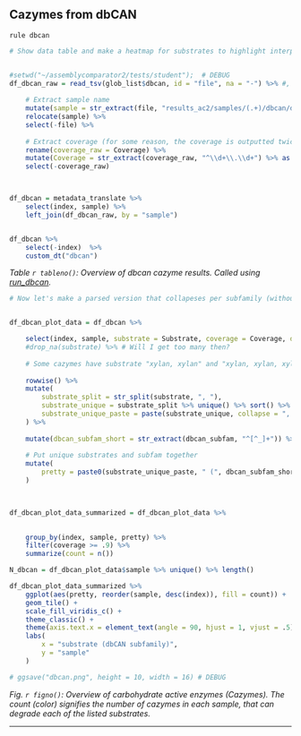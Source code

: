 ## Cazymes from dbCAN

`rule dbcan`

```r
# Show data table and make a heatmap for substrates to highlight interpretation


#setwd("~/assemblycomparator2/tests/student");  # DEBUG
df_dbcan_raw = read_tsv(glob_list$dbcan, id = "file", na = "-") %>% #, comment = "#", col_names = c("name", "value")) %>%
    
    # Extract sample name
    mutate(sample = str_extract(file, "results_ac2/samples/(.+)/dbcan/dbcan-sub.hmm.out", group = 1)) %>% 
    relocate(sample) %>% 
    select(-file) %>% 
    
    # Extract coverage (for some reason, the coverage is outputted twice..)
    rename(coverage_raw = Coverage) %>% 
    mutate(Coverage = str_extract(coverage_raw, "^\\d+\\.\\d+") %>% as.numeric()) %>% 
    select(-coverage_raw)



df_dbcan = metadata_translate %>%
    select(index, sample) %>%
    left_join(df_dbcan_raw, by = "sample")


df_dbcan %>% 
    select(-index)  %>% 
    custom_dt("dbcan")


```


*Table `r tableno()`: Overview of dbcan cazyme results. Called using [run_dbcan](https://github.com/linnabrown/run_dbcan).*


```r


# Now let's make a parsed version that collapeses per subfamily (without underscore id) and collapses redundant substrates. This table can be summarized and counted per sample with coverage above a threshold (i.e. 90%).


df_dbcan_plot_data = df_dbcan %>% 

    select(index, sample, substrate = Substrate, coverage = Coverage, dbcan_subfam = `dbCAN subfam`) %>% 
    #drop_na(substrate) %>% # Will I get too many then?
    
    # Some cazymes have substrate "xylan, xylan" and "xylan, xylan, xylan" which doesn't make any sense. Let's collapse unique substrates per cazyme.
    
    rowwise() %>% 
    mutate(
        substrate_split = str_split(substrate, ", "), 
        substrate_unique = substrate_split %>% unique() %>% sort() %>%  list(),
        substrate_unique_paste = paste(substrate_unique, collapse = ", ")
    ) %>%
    
    mutate(dbcan_subfam_short = str_extract(dbcan_subfam, "^[^_]+")) %>% 
    
    # Put unique substrates and subfam together
    mutate(
        pretty = paste0(substrate_unique_paste, " (", dbcan_subfam_short, ")") 
    ) 
    


df_dbcan_plot_data_summarized = df_dbcan_plot_data %>% 

    
    group_by(index, sample, pretty) %>% 
    filter(coverage >= .9) %>% 
    summarize(count = n())

N_dbcan = df_dbcan_plot_data$sample %>% unique() %>% length()

```




```r

df_dbcan_plot_data_summarized %>% 
    ggplot(aes(pretty, reorder(sample, desc(index)), fill = count)) + 
    geom_tile() +
    scale_fill_viridis_c() + 
    theme_classic() + 
    theme(axis.text.x = element_text(angle = 90, hjust = 1, vjust = .5)) + 
    labs(
        x = "substrate (dbCAN subfamily)", 
        y = "sample"
    )

# ggsave("dbcan.png", height = 10, width = 16) # DEBUG

```

*Fig. `r figno()`: Overview of carbohydrate active enzymes (Cazymes). The count (color) signifies the number of cazymes in each sample, that can degrade each of the listed substrates. *

---